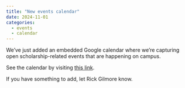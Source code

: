 ```yaml
---
title: "New events calendar"
date: 2024-11-01
categories:
  - events
  - calendar
---
```


We've just added an embedded Google calendar where we're capturing open scholarship-related events that are happening on campus.

See the calendar by visiting [this link](../initiatives.qmd#calendar).

If you have something to add, let Rick Gilmore know.
